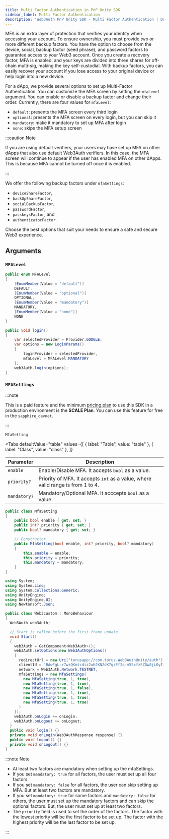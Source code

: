 ```yaml
---
title: Multi Factor Authentication in PnP Unity SDK
sidebar_label: Multi Factor Authentication
description: 'Web3Auth PnP Unity SDK - Multi Factor Authentication | Documentation - Web3Auth'
---
```



MFA is an extra layer of protection that verifies your identity when accessing your account. To ensure ownership, you must provide two or more different backup factors. You have the option to choose from the device, social, backup factor (seed phrase), and password factors to guarantee access to your Web3 account. Once you create a recovery factor, MFA is enabled, and your keys are divided into three shares for off-chain multi-sig, making the key self-custodial. With backup factors, you can easily recover your account if you lose access to your original device or help login into a new device.

For a dApp, we provide several options to set up Multi-Factor Authentication. You can customize the MFA screen by setting the `mfaLevel` argument. You can enable or disable a backup factor and change their order. Currently, there are four values for `mfaLevel`:

- `default`: presents the MFA screen every third login
- `optional`: presents the MFA screen on every login, but you can skip it
- `mandatory`: make it mandatory to set up MFA after login
- `none`: skips the MFA setup screen

:::caution Note

If you are using default verifiers, your users may have set up MFA on other dApps that also use default Web3Auth verifiers. In this case, the MFA screen will continue to appear if the user has enabled MFA on other dApps. This is because MFA cannot be turned off once it is enabled.

:::

We offer the following backup factors under `mfaSettings`:

- `deviceShareFactor`,
- `backUpShareFactor`,
- `socialBackupFactor`,
- `passwordFactor`,
- `passkeysFactor`, and
- `authenticatorFactor`.

Choose the best options that suit your needs to ensure a safe and secure Web3 experience.

<MFAMinimumPlan />

## Arguments

### `MFALevel`

```cs
public enum MFALevel
{
    [EnumMember(Value = "default")]
    DEFAULT,
    [EnumMember(Value = "optional")]
    OPTIONAL,
    [EnumMember(Value = "mandatory")]
    MANDATORY,
    [EnumMember(Value = "none")]
    NONE
}
```

```cs title="Usage"
public void login()
{
    var selectedProvider = Provider.GOOGLE;
    var options = new LoginParams()
    {
        loginProvider = selectedProvider,
		mfaLevel = MFALevel.MANDATORY
    };
    web3Auth.login(options);
}
```

### `MFASettings`

:::note

This is a paid feature and the minimum [pricing plan](https://web3auth.io/pricing.html) to use this SDK in a production environment is the **SCALE Plan**. You can use this feature for free in the `sapphire_devnet`.

:::

`MfaSetting`

<Tabs
  defaultValue="table"
  values={[
    { label: "Table", value: "table" },
    { label: "Class", value: "class" },
  ]}
>

<TabItem value="table">

| Parameter    | Description                                                                     |
| ------------ | ------------------------------------------------------------------------------- |
| `enable`     | Enable/Disable MFA. It accepts `bool` as a value.                               |
| `priority?`  | Priority of MFA. It accepts `int` as a value, where valid range is from 1 to 4. |
| `mandatory?` | Mandatory/Optional MFA. It acccepts `bool` as a value.                          |

</TabItem>
<TabItem value="class">

```cs
public class MfaSetting
{
    public bool enable { get; set; }
    public int? priority { get; set; }
    public bool? mandatory { get; set; }

    // Constructor
    public MfaSetting(bool enable, int? priority, bool? mandatory)
    {
        this.enable = enable;
        this.priority = priority;
        this.mandatory = mandatory;
    }
}
```

</TabItem>
</Tabs>

```cs title="Usage"
using System;
using System.Linq;
using System.Collections.Generic;
using UnityEngine;
using UnityEngine.UI;
using Newtonsoft.Json;

public class Web3custom : MonoBehaviour
{
  Web3Auth web3Auth;

  // Start is called before the first frame update
  void Start()
  {
    web3Auth = GetComponent<Web3Auth>();
    web3Auth.setOptions(new Web3AuthOptions()
    {
      redirectUrl = new Uri("torusapp://com.torus.Web3AuthUnity/auth"),
      clientId = "BAwFgL-r7wzQKmtcdiz2uHJKNZdK7gzEf2q-m55xfzSZOw8jLOyIi4AVvvzaEQO5nv2dFLEmf9LBkF8kaq3aErg",
      network = Web3Auth.Network.TESTNET,
      mfaSettings = new MfaSettings(
        new MfaSetting(true, 1, true),
        new MfaSetting(true, 1, true),
        new MfaSetting(true, 1, false),
        new MfaSetting(true, 1, true),
        new MfaSetting(true, 1, true),
        new MfaSetting(true, 1, true)
      )
    });
    web3Auth.onLogin += onLogin;
    web3Auth.onLogout += onLogout;
  }
  public void login() {}
  private void onLogin(Web3AuthResponse response) {}
  public void logout() {}
  private void onLogout() {}
}

```

:::note Note

- At least two factors are mandatory when setting up the mfaSettings.
- If you set `mandatory: true` for all factors, the user must set up all four factors.
- If you set `mandatory: false` for all factors, the user can skip setting up MFA. But at least two factors are mandatory.
- If you set `mandatory: true` for some factors and `mandatory: false` for others, the user must set up the mandatory factors and can skip the optional factors. But, the user must set up at least two factors.
- The `priority` field is used to set the order of the factors. The factor with the lowest priority will be the first factor to be set up. The factor with the highest priority will be the last factor to be set up.

:::

